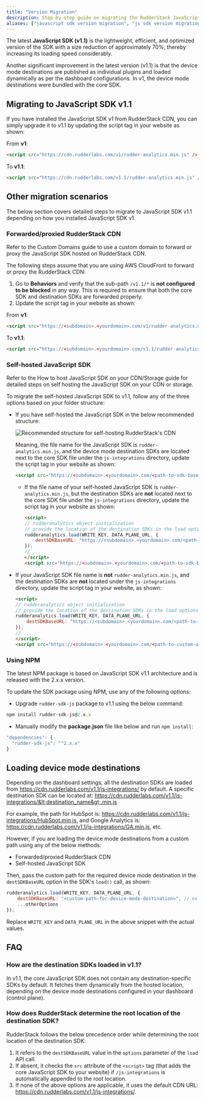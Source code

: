 ```yaml
---
title: "Version Migration"
description: Step-by-step guide on migrating the RudderStack JavaScript SDK from v1 to v1.1.
aliases: ["javascript sdk version migration", "js sdk version migration"]
---
```


The latest **JavaScript SDK (v1.1)** is the lightweight, efficient, and optimized version of the SDK with a size reduction of approximately 70%, thereby increasing its loading speed considerably.

Another significant improvement in the latest version (v1.1) is that the <Link to="/destinations/rudderstack-connection-modes/#device-mode">device mode</Link> destinations are published as individual plugins and loaded dynamically as per the dashboard configurations. In v1, the device mode destinations were bundled with the core SDK.

## Migrating to JavaScript SDK v1.1

If you have installed the JavaScript SDK v1 from RudderStack CDN, you can simply upgrade it to v1.1 by updating the script tag in your website as shown:

From **v1**:

```html
<script src="https://cdn.rudderlabs.com/v1/rudder-analytics.min.js" />
```

To **v1.1**:

```html
<script src="https://cdn.rudderlabs.com/v1.1/rudder-analytics.min.js" />
```

## Other migration scenarios

The below section covers detailed steps to migrate to JavaScript SDK v1.1 depending on how you installed JavaScript SDK v1.

### Forwarded/proxied RudderStack CDN

<div class="successBlock">
Refer to the <Link to="/user-guides/how-to-guides/custom-domains/#setup-for-serving-the-sdk">Custom Domains</Link> guide to use a custom domain to forward or proxy the JavaScript SDK hosted on RudderStack CDN.
</div>

The following steps assume that you are using AWS CloudFront to forward or proxy the RudderStack CDN:

1.  Go to **Behaviors** and verify that the sub-path `/v1.1/*` is **not configured to be blocked** in any way. This is required to ensure that both the core SDK and destination SDKs are forwarded properly.
2. Update the script tag in your website as shown:

From **v1**:

```html
<script src="https://<subdomain>.<yourdomain>.com/v1/rudder-analytics.min.js" />
```

To **v1.1**:

```html
<script src="https://<subdomain>.<yourdomain>.com/v1.1/rudder-analytics.min.js" />
```

### Self-hosted JavaScript SDK

<div class="successBlock">
Refer to the <Link to="/user-guides/how-to-guides/self-hosting-js-sdk/">How to host JavaScript SDK on your CDN/Storage</Link> guide for detailed steps on self hosting the JavaScript SDK on your CDN or storage.
</div>

To migrate the self-hosted JavaScript SDK to v1.1, follow any of the three options based on your folder structure:

- If you have self-hosted the JavaScript SDK in the below recommended structure:

  <img src="../../../../assets/js-sdk-recommended-folder-structure.png" alt="Recommended structure for self-hosting RudderStack's CDN" />

  <br/>

  Meaning, the file name for the JavaScript SDK is `rudder-analytics.min.js`, and the device mode destination SDKs are located next to the core SDK file under the `js-integrations` directory, update the script tag in your website as shown:

    ```html
    <script src="https://<subdomain>.<yourdomain>.com/<path-to-sdk-base-directory>/rudder-analytics.min.js"></script>
    ```

  - If the file name of your self-hosted JavaScript SDK is `rudder-analytics.min.js`, but the destination SDKs are **not** located next to the core SDK file under the `js-integrations` directory, update the script tag in your website as shown:

      ```html
      <script>
      // rudderanalytics object initialization
      // provide the location of the destination SDKs in the load options
      rudderanalytics.load(WRITE_KEY, DATA_PLANE_URL, {
          destSDKBaseURL: "https://<subdomain>.<yourdomain>.com/<path-to-integration-sdks-directory>"
      });
      // ...
      </script>
      <script src="https://<subdomain>.<yourdomain>.com/<path-to-sdk-base-directory>rudder-analytics.min.js"></script>
      ```

- If your JavaScript SDK file name is **not** `rudder-analytics.min.js`, and the destination SDKs are **not** located under the `js-integrations` directory, update the script tag in your website, as shown:

  ```html
  <script> 
  // rudderanalytics object initialization
  // provide the location of the destination SDKs in the load options
  rudderanalytics.load(WRITE_KEY, DATA_PLANE_URL, {
      destSDKBaseURL: "https://<subdomain>.<yourdomain>.com/<path-to-integration-sdks-directory>"
  });
  // ...
  </script>
  <script src="https://<subdomain>.<yourdomain>.com/<path-to-custom-analytics-file>/<custom-analytics-file.js>"></script>
  ```


### Using NPM

The latest NPM package is based on JavaScript SDK v1.1 architecture and is released with the 2.x.x version.

To update the SDK package using NPM, use any of the following options:

* Upgrade `rudder-sdk-js` package to v1.1 using the below command:

```javascript
npm install rudder-sdk-js@2.x.x
```

* Manually modify the **package.json** file like below and run `npm install`:

```javascript
"dependencies": {
  "rudder-sdk-js": "^2.x.x"
}
```
## Loading device mode destinations

Depending on the dashboard settings, all the destination SDKs are loaded from https://cdn.rudderlabs.com/v1.1/js-integrations/ by default. A specific destination SDK can be located at:
https://cdn.rudderlabs.com/v1.1/js-integrations/&lt;destination_name&gt;.min.js

For example, the path for HubSpot is: https://cdn.rudderlabs.com/v1.1/js-integrations/HubSpot.min.js, and Google Analytics is: https://cdn.rudderlabs.com/v1.1/js-integrations/GA.min.js, etc.

However, if you are loading the device mode destinations from a custom path using any of the below methods:

- <Link to="#forwardedproxied-rudderstack-cdn">Forwarded/proxied RudderStack CDN</Link>
- <Link to="#self-hosted-javascript-sdk">Self-hosted JavaScript SDK</Link>

Then, pass the custom path for the required device mode destination in the `destSDKBaseURL` option in the SDK's `load()` call, as shown:

```javascript
rudderanalytics.load(WRITE_KEY, DATA_PLANE_URL, {
    destSDKBaseURL: "<custom-path-for-device-mode-destination>", // ex: "https://cdn.<yourdomain>.com/js-integrations"
    ...otherOptions
});
```

<div class="infoBlock">
Replace <Link to="/resources/glossary/#write-key"><code class="inline-code">WRITE_KEY</code></Link> and <Link to="/dashboard-guides/overview/#data-plane-url"><code class="inline-code">DATA_PLANE_URL</code></Link> in the above snippet with the actual values.
</div>

## FAQ

### How are the destination SDKs loaded in v1.1?

In v1.1, the core JavaScript SDK does not contain any destination-specific SDKs by default. It fetches them dynamically from the <Link to="/sources/event-streams/sdks/rudderstack-javascript-sdk/version-migration-guide/#loading-device-mode-destinations">hosted location</Link>, depending on the device mode destinations configured in your dashboard (control plane).

### How does RudderStack determine the root location of the destination SDK?

RudderStack follows the below precedence order while determining the root location of the destination SDK:

1. It refers to the `destSDKBaseURL` value in the `options` parameter of the `load` API call.
2. If absent, it checks the `src` attribute of the `<script>` tag (that adds the core JavaScript SDK to your website) if `/js-integrations` is automatically appended to the root location.
3. If none of the above options are applicable, it uses the default CDN URL: https://cdn.rudderlabs.com/v1.1/js-integrations/.
